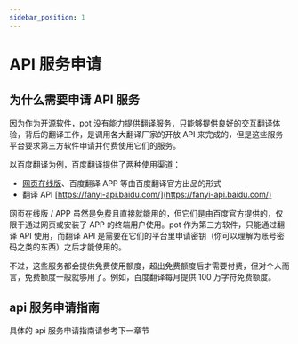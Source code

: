 ```yaml
---
sidebar_position: 1
---
```


# API 服务申请

## 为什么需要申请 API 服务

因为作为开源软件，pot 没有能力提供翻译服务，只能够提供良好的交互翻译体验，背后的翻译工作，是调用各大翻译厂家的开放 API 来完成的，但是这些服务平台要求第三方软件申请并付费使用它们的服务。

以百度翻译为例，百度翻译提供了两种使用渠道：

- [网页在线版](https://fanyi.baidu.com/)、百度翻译 APP 等由百度翻译官方出品的形式
- 翻译 API [https://fanyi-api.baidu.com/](https://fanyi-api.baidu.com/)

网页在线版 / APP 虽然是免费且直接就能用的，但它们是由百度官方提供的，仅限于通过网页或安装了 APP 的终端用户使用。pot 作为第三方软件，只能通过翻译 API 使用，而翻译 API 是需要在它们的平台里申请密钥（你可以理解为账号密码之类的东西）之后才能使用的。

不过，这些服务都会提供免费使用额度，超出免费额度后才需要付费，但对个人而言，免费额度一般就够用了。例如，百度翻译每月提供 100 万字符免费额度。

## api 服务申请指南

具体的 api 服务申请指南请参考下一章节

<div
  class="wwads-cn wwads-horizontal"
  data-id="285"
  style={{ maxWidth: "400px" }}
></div>
